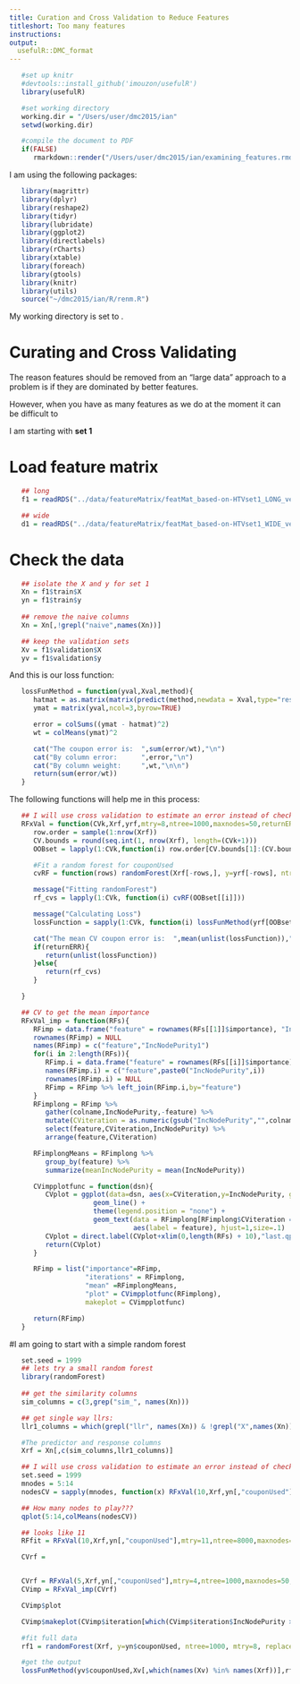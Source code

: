 ```yaml
---
title: Curation and Cross Validation to Reduce Features
titleshort: Too many features
instructions: 
output:
  usefulR::DMC_format
---
```


<!--- # (R code (No Results in Document)) -->
```r
   #set up knitr
   #devtools::install_github('imouzon/usefulR')
   library(usefulR)

   #set working directory
   working.dir = "/Users/user/dmc2015/ian"
   setwd(working.dir)

   #compile the document to PDF
   if(FALSE) 
      rmarkdown::render("/Users/user/dmc2015/ian/examining_features.rmd")
```

I am using the following packages:
<!--- # (R code (No Results in Document))-->
```r
   library(magrittr)
   library(dplyr)
   library(reshape2)
   library(tidyr)
   library(lubridate)
   library(ggplot2)
   library(directlabels)
   library(rCharts)
   library(xtable)
   library(foreach)
   library(gtools)
   library(knitr)
   library(utils)
   source("~/dmc2015/ian/R/renm.R")
```
My working directory is set to \verb!~/dmc2015/ian/!.

# Curating and Cross Validating

The reason features should be removed from an "large data" approach to a problem
is if they are dominated by better features.

However, when you have as many features as we do at the moment it can be difficult to 

I am starting with **set 1**

# Load feature matrix
<!--- dgg: R code (No Results in Document) -->
```r
   ## long 
   f1 = readRDS("../data/featureMatrix/featMat_based-on-HTVset1_LONG_ver0.3.rds")

   ## wide
   d1 = readRDS("../data/featureMatrix/featMat_based-on-HTVset1_WIDE_ver0.3.rds")
```

# Check the data
<!--- chkh: R code (No Results in Document) -->
```r
   ## isolate the X and y for set 1
   Xn = f1$train$X
   yn = f1$train$y
   
   ## remove the naive columns
   Xn = Xn[,!grepl("naive",names(Xn))]

   ## keep the validation sets
   Xv = f1$validation$X
   yv = f1$validation$y
```

And this is our loss function:
<!--- loss: R code (No Results in Document) -->
```r
   lossFunMethod = function(yval,Xval,method){
      hatmat = as.matrix(matrix(predict(method,newdata = Xval,type="response"),ncol=3,byrow=TRUE))
      ymat = matrix(yval,ncol=3,byrow=TRUE)

      error = colSums((ymat - hatmat)^2)
      wt = colMeans(ymat)^2

      cat("The coupon error is:  ",sum(error/wt),"\n")
      cat("By column error:      ",error,"\n")
      cat("By column weight:     ",wt,"\n\n")
      return(sum(error/wt))
   }
```

The following functions will help me in this process:
<!--- : R code (No Results in Document) -->
```r
   ## I will use cross validation to estimate an error instead of checking the validation set
   RFxVal = function(CVk,Xrf,yrf,mtry=8,ntree=1000,maxnodes=50,returnERR = FALSE){
      row.order = sample(1:nrow(Xrf))
      CV.bounds = round(seq.int(1, nrow(Xrf), length=(CVk+1)))
      OOBset = lapply(1:CVk,function(i) row.order[CV.bounds[1]:(CV.bounds[2]-1)])

      #Fit a random forest for couponUsed
      cvRF = function(rows) randomForest(Xrf[-rows,], y=yrf[-rows], ntree=ntree, mtry=mtry, replace=TRUE, maxnodes = maxnodes)

      message("Fitting randomForest")
      rf_cvs = lapply(1:CVk, function(i) cvRF(OOBset[[i]]))

      message("Calculating Loss")
      lossFunction = sapply(1:CVk, function(i) lossFunMethod(yrf[OOBset[[i]]],Xrf[OOBset[[i]],],rf_cvs[[i]]))

      cat("The mean CV coupon error is:  ",mean(unlist(lossFunction)),"\n")
      if(returnERR){
         return(unlist(lossFunction))
      }else{
         return(rf_cvs)
      }

   }

   ## CV to get the mean importance
   RFxVal_imp = function(RFs){
      RFimp = data.frame("feature" = rownames(RFs[[1]]$importance), "IncNodePurity1" = RFs[[1]]$importance)
      rownames(RFimp) = NULL
      names(RFimp) = c("feature","IncNodePurity1")
      for(i in 2:length(RFs)){
         RFimp.i = data.frame("feature" = rownames(RFs[[i]]$importance), "IncNodePurity1" = RFs[[i]]$importance)
         names(RFimp.i) = c("feature",paste0("IncNodePurity",i))
         rownames(RFimp.i) = NULL
         RFimp = RFimp %>% left_join(RFimp.i,by="feature")
      }
      RFimplong = RFimp %>%
         gather(colname,IncNodePurity,-feature) %>%
         mutate(CViteration = as.numeric(gsub("IncNodePurity","",colname))) %>%
         select(feature,CViteration,IncNodePurity) %>%
         arrange(feature,CViteration)

      RFimplongMeans = RFimplong %>% 
         group_by(feature) %>% 
         summarize(meanIncNodePurity = mean(IncNodePurity))

      CVimpplotfunc = function(dsn){
         CVplot = ggplot(data=dsn, aes(x=CViteration,y=IncNodePurity, group = feature, color=feature)) +
                     geom_line() +
                     theme(legend.position = "none") + 
                     geom_text(data = RFimplong[RFimplong$CViteration == 1,],
                               aes(label = feature), hjust=1,size=.1)
         CVplot = direct.label(CVplot+xlim(0,length(RFs) + 10),"last.qp")
         return(CVplot)
      }

      RFimp = list("importance"=RFimp, 
                   "iterations" = RFimplong, 
                   "mean" =RFimplongMeans, 
                   "plot" = CVimpplotfunc(RFimplong),
                   makeplot = CVimpplotfunc)

      return(RFimp)
   }
```

#I am going to start with a simple random forest
<!--- rf: R code (No Results in Document) -->
```r
   set.seed = 1999
   ## lets try a small random forest
   library(randomForest)
   
   ## get the similarity columns
   sim_columns = c(3,grep("sim_", names(Xn)))

   ## get single way llrs:
   llr1_columns = which(grepl("llr", names(Xn)) & !grepl("X",names(Xn)))

   #The predictor and response columns
   Xrf = Xn[,c(sim_columns,llr1_columns)]

   ## I will use cross validation to estimate an error instead of checking the validation set
   set.seed = 1999
   mnodes = 5:14
   nodesCV = sapply(mnodes, function(x) RFxVal(10,Xrf,yn[,"couponUsed"],mtry=mnodes,ntree=5000,maxnodes=100,returnERR=TRUE))

   ## How many nodes to play???
   qplot(5:14,colMeans(nodesCV))

   ## looks like 11
   RFfit = RFxVal(10,Xrf,yn[,"couponUsed"],mtry=11,ntree=8000,maxnodes=100,returnERR=FALSE)

   CVrf = 


   CVrf = RFxVal(5,Xrf,yn[,"couponUsed"],mtry=4,ntree=1000,maxnodes=50,returnERR=TRUE)
   CVimp = RFxVal_imp(CVrf)

   CVimp$plot

   CVimp$makeplot(CVimp$iteration[which(CVimp$iteration$IncNodePurity > 1),])

   #fit full data
   rf1 = randomForest(Xrf, y=yn$couponUsed, ntree=1000, mtry=8, replace=TRUE, maxnodes = 50)

   #get the output
   lossFunMethod(yv$couponUsed,Xv[,which(names(Xv) %in% names(Xrf))],rf1)
```
